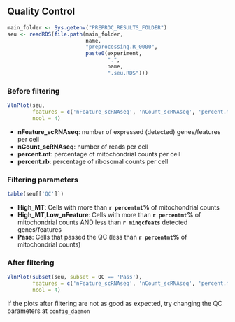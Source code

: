 ## Quality Control

<!-- Sergio Alías, 20230616 -->
<!-- Last modified 20230616 -->

```r

main_folder <- Sys.getenv("PREPROC_RESULTS_FOLDER")
seu <- readRDS(file.path(main_folder,
                         name,
                         "preprocessing.R_0000",
                         paste0(experiment,
                                ".",
                                name,
                                ".seu.RDS")))

```

### Before filtering

```r

VlnPlot(seu,
        features = c('nFeature_scRNAseq', 'nCount_scRNAseq', 'percent.mt', 'percent.rb'),
        ncol = 4)
```

- **nFeature_scRNAseq**: number of expressed (detected) genes/features per cell
- **nCount_scRNAseq**: number of reads per cell
- **percent.mt**: percentage of mitochondrial counts per cell
- **percent.rb**: percentage of ribosomal counts per cell

### Filtering parameters

```r

table(seu[['QC']])

```

- **High_MT**: Cells with more than **`r percentmt`%** of mitochondrial counts
- **High_MT,Low_nFeature**: Cells with more than **`r percentmt`%** of mitochondrial counts AND less than **`r minqcfeats`** detected genes/features
- **Pass**: Cells that passed the QC (less than **`r percentmt`%** of mitochondrial counts)

### After filtering

```r

VlnPlot(subset(seu, subset = QC == 'Pass'),
        features = c('nFeature_scRNAseq', 'nCount_scRNAseq', 'percent.mt', 'percent.rb'),
        ncol = 4)
```

If the plots after filtering are not as good as expected, try changing the QC parameters at `config_daemon`